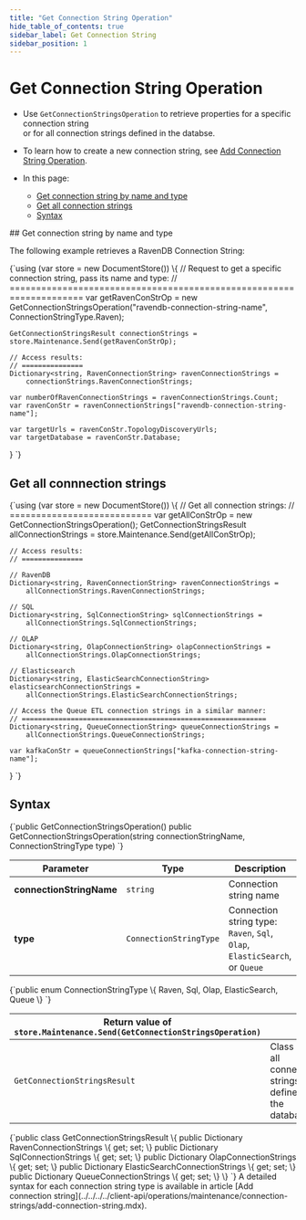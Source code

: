 ---
title: "Get Connection String Operation"
hide_table_of_contents: true
sidebar_label: Get Connection String
sidebar_position: 1
---




# Get Connection String Operation
<LanguageSwitcher supportedLanguages={supportedLanguages} />
<LanguageContent language="csharp">

<Admonition type="note" title="Note">

* Use `GetConnectionStringsOperation` to retrieve properties for a specific connection string  
  or for all connection strings defined in the databse.

* To learn how to create a new connection string, see [Add Connection String Operation](../../../../client-api/operations/maintenance/connection-strings/add-connection-string.mdx).

* In this page:
  * [Get connection string by name and type](../../../../client-api/operations/maintenance/connection-strings/get-connection-string.mdx#get-connection-string-by-name-and-type)
  * [Get all connection strings](../../../../client-api/operations/maintenance/connection-strings/get-connection-string.mdx#get-all-connnection-strings)  
  * [Syntax](../../../../client-api/operations/maintenance/connection-strings/get-connection-string.mdx#syntax)

</Admonition>
## Get connection string by name and type

The following example retrieves a RavenDB Connection String:

<TabItem value="get_connection_string_by_name" label="get_connection_string_by_name">
<CodeBlock language="csharp">
{`using (var store = new DocumentStore())
\{
    // Request to get a specific connection string, pass its name and type:
    // ====================================================================
    var getRavenConStrOp = 
        new GetConnectionStringsOperation("ravendb-connection-string-name", ConnectionStringType.Raven);
    
    GetConnectionStringsResult connectionStrings = store.Maintenance.Send(getRavenConStrOp);
    
    // Access results:
    // ===============
    Dictionary<string, RavenConnectionString> ravenConnectionStrings = 
        connectionStrings.RavenConnectionStrings;
    
    var numberOfRavenConnectionStrings = ravenConnectionStrings.Count;
    var ravenConStr = ravenConnectionStrings["ravendb-connection-string-name"];
    
    var targetUrls = ravenConStr.TopologyDiscoveryUrls;
    var targetDatabase = ravenConStr.Database;
\}
`}
</CodeBlock>
</TabItem>



## Get all connnection strings

<TabItem value="get_all_connection_strings" label="get_all_connection_strings">
<CodeBlock language="csharp">
{`using (var store = new DocumentStore())
\{
    // Get all connection strings:
    // ===========================
    var getAllConStrOp = new GetConnectionStringsOperation();
    GetConnectionStringsResult allConnectionStrings = store.Maintenance.Send(getAllConStrOp);
    
    // Access results: 
    // ===============
    
    // RavenDB
    Dictionary<string, RavenConnectionString> ravenConnectionStrings = 
        allConnectionStrings.RavenConnectionStrings;
    
    // SQL
    Dictionary<string, SqlConnectionString> sqlConnectionStrings = 
        allConnectionStrings.SqlConnectionStrings;
    
    // OLAP
    Dictionary<string, OlapConnectionString> olapConnectionStrings = 
        allConnectionStrings.OlapConnectionStrings;
    
    // Elasticsearch
    Dictionary<string, ElasticSearchConnectionString> elasticsearchConnectionStrings = 
        allConnectionStrings.ElasticSearchConnectionStrings;
    
    // Access the Queue ETL connection strings in a similar manner:
    // ============================================================
    Dictionary<string, QueueConnectionString> queueConnectionStrings = 
        allConnectionStrings.QueueConnectionStrings;
    
    var kafkaConStr = queueConnectionStrings["kafka-connection-string-name"];
\}
`}
</CodeBlock>
</TabItem>



## Syntax

<TabItem value="syntax_1" label="syntax_1">
<CodeBlock language="csharp">
{`public GetConnectionStringsOperation()
public GetConnectionStringsOperation(string connectionStringName, ConnectionStringType type)
`}
</CodeBlock>
</TabItem>

| Parameter                | Type                   | Description                                                                    |
|--------------------------|------------------------|--------------------------------------------------------------------------------|
| **connectionStringName** | `string`               | Connection string name                                                         |
| **type**                 | `ConnectionStringType` | Connection string type:<br/>`Raven`, `Sql`, `Olap`, `ElasticSearch`, or `Queue` |

<TabItem value="syntax_2" label="syntax_2">
<CodeBlock language="csharp">
{`public enum ConnectionStringType
\{
    Raven,
    Sql,
    Olap,
    ElasticSearch,
    Queue
\}
`}
</CodeBlock>
</TabItem>

| Return value of `store.Maintenance.Send(GetConnectionStringsOperation)`  |                                                               |
|--------------------------------------------------------------------------|---------------------------------------------------------------|
| `GetConnectionStringsResult`                                             | Class with all connection strings are defined on the database |

<TabItem value="syntax_3" label="syntax_3">
<CodeBlock language="csharp">
{`public class GetConnectionStringsResult
\{
    public Dictionary<string, RavenConnectionString> RavenConnectionStrings \{ get; set; \}
    public Dictionary<string, SqlConnectionString> SqlConnectionStrings \{ get; set; \}
    public Dictionary<string, OlapConnectionString> OlapConnectionStrings \{ get; set; \}
    public Dictionary<string, ElasticSearchConnectionString> ElasticSearchConnectionStrings \{ get; set; \}
    public Dictionary<string, QueueConnectionString> QueueConnectionStrings \{ get; set; \}
\}
`}
</CodeBlock>
</TabItem>

<Admonition type="note" title="Note">
A detailed syntax for each connection string type is available in article [Add connection string](../../../../client-api/operations/maintenance/connection-strings/add-connection-string.mdx).
</Admonition>




</LanguageContent>

<!---
### Connection Strings
- [Add](../../../../client-api/operations/maintenance/connection-strings/add-connection-string)
- [Remove](../../../../client-api/operations/maintenance/connection-strings/remove-connection-string)


-->